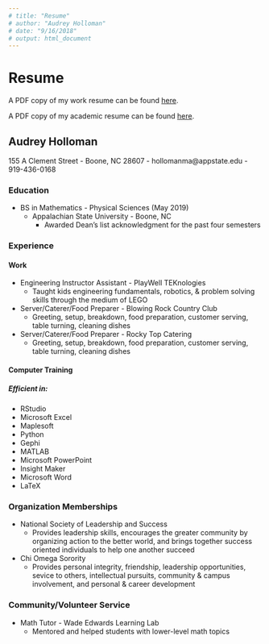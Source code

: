 ```yaml
---
# title: "Resume"
# author: "Audrey Holloman"
# date: "9/16/2018"
# output: html_document
---
```

# Resume

A PDF copy of my work resume can be found [here](https://mathr.math.appstate.edu/s/da3f8694e30feafdfe0cc/files/GitHub%20Repositories/hollomanma.github.io/Resume%20w%20playwell.pdf).

A PDF copy of my academic resume can be found [here](https://mathr.math.appstate.edu/s/da3f8694e30feafdfe0cc/files/GitHub%20Repositories/hollomanma.github.io/Academic%20Resume1%20(1).pdf).

## Audrey Holloman
155 A Clement Street - Boone, NC 28607 - hollomanma@appstate.edu - 919-436-0168

### Education
* BS in Mathematics - Physical Sciences (May 2019)
    * Appalachian State University - Boone, NC
        * Awarded Dean's list acknowledgment for the past four semesters

### Experience
#### Work
* Engineering Instructor Assistant - PlayWell TEKnologies
    * Taught kids engineering fundamentals, robotics, & problem solving skills through the medium of LEGO
* Server/Caterer/Food Preparer - Blowing Rock Country Club
    * Greeting, setup, breakdown, food preparation, customer serving, table turning, cleaning dishes
* Server/Caterer/Food Preparer - Rocky Top Catering
    * Greeting, setup, breakdown, food preparation, customer serving, table turning, cleaning dishes

#### Computer Training
##### Efficient in:
* RStudio
* Microsoft Excel
* Maplesoft
* Python
* Gephi
* MATLAB
* Microsoft PowerPoint
* Insight Maker
* Microsoft Word
* LaTeX

### Organization Memberships
* National Society of Leadership and Success
    * Provides leadership skills, encourages the greater community by organizing action to the better world, and brings together success oriented individuals to help one another succeed
* Chi Omega Sorority
    * Provides personal integrity, friendship, leadership opportunities, sevice to others, intellectual pursuits, community & campus involvement, and personal & career development
  
### Community/Volunteer Service
* Math Tutor - Wade Edwards Learning Lab
    * Mentored and helped students with lower-level math topics

